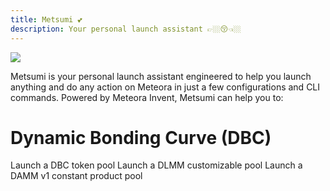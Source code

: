 ```yaml
---
title: Metsumi 💕
description: Your personal launch assistant 👉🏼😚👈🏼
---
```

<Frame>
  <img src="/images/developer-guide/invent/metsumi-banner.png" />
</Frame>

Metsumi is your personal launch assistant engineered to help you launch anything and do any action on Meteora in just a few configurations and CLI commands. Powered by Meteora Invent, Metsumi can help you to:

# Dynamic Bonding Curve (DBC)

<CardGroup>
  <Card title="Launch a DBC token pool" icon="bolt-lightning" iconType="solid" href="/developer-guide/quick-launch/dbc-token-launch-pool">
    Launch a DBC token pool
  </Card>
  <Card title="Launch a DLMM customizable pool" icon="bolt-lightning" iconType="solid" href="/developer-guide/quick-launch/dlmm-launch-pool">
    Launch a DLMM customizable pool
  </Card>
  <Card title="Launch a DAMM v1 constant product pool" icon="bolt-lightning" iconType="solid" href="/developer-guide/quick-launch/damm-v1-launch-pool">
    Launch a DAMM v1 constant product pool
  </Card>
</CardGroup>